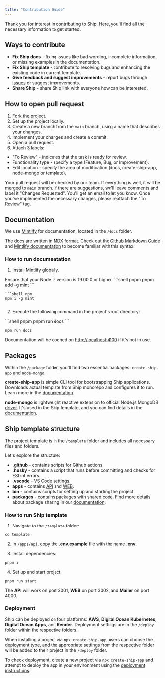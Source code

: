 ```yaml
---
title: "Contribution Guide"
---
```


Thank you for interest in contributing to Ship. Here, you'll find all the necessary information to get started.

## Ways to contribute

- **Fix Ship docs** – fixing issues like bad wording, incomplete information, or missing examples in the documentation.
- **Fix Ship template** - contribute to resolving bugs and enhancing the existing code in current template.
- **Give feedback and suggest improvements** - report bugs through [issues](https://github.com/paralect/ship/issues) or suggest improvements.
- **Share Ship** - share Ship link with everyone how can be interested.

## How to open pull request
1. Fork the [project](https://github.com/paralect/ship/fork).
2. Set up the project locally.
3. Create a new branch from the `main` branch, using a name that describes your changes.
4. Implement your changes and create a commit.
5. Open a pull request.
6. Attach 3 labels:
  - "To Review" - indicates that the task is ready for review.
  - Functionality type - specify a type (Feature, Bug, or Improvement).
  - Edit location - specify the area of modification (docs, create-ship-app, node-mongo or template).

Your pull request will be checked by our team. If everything is well, it will be merged to `main` branch.
If there are suggestions, we'll leave comments and label it "Changes Requested". You'll get an email to let you know.
Once you've implemented the necessary changes, please reattach the "To Review" tag.

## Documentation

We use [Mintlify](https://mintlify.com/) for documentation, located in the `/docs` folder.

The docs are written in [MDX](https://mdxjs.com/) format. Check out the [Github Markdown Guide](https://docs.github.com/en/get-started/writing-on-github/getting-started-with-writing-and-formatting-on-github/basic-writing-and-formatting-syntax)
and [Mintlify documentation](https://mintlify.com/docs/quickstart) to become familiar with this syntax.

### How to run documentation

1. Install Mintlify globally.

<Warning>
  Ensure that your Node.js version is 19.00.0 or higher.
</Warning>

<CodeGroup>
    ```shell pnpm
    pnpm add -g mint
    ```

    ```shell npm
    npm i -g mint
    ```
</CodeGroup>

2. Execute the following command in the project's root directory:

<CodeGroup>
```shell pnpm
pnpm run docs
```

```shell npm
npm run docs
```

</CodeGroup>

Documentation will be opened on [http://localhost:4100](http://localhost:4100) if it's not in use.

## Packages

Within the `/package` folder, you'll find two essential packages: `create-ship-app` and `node-mongo`.

**create-ship-app** is simple CLI tool for bootstrapping Ship applications. Downloads actual template from Ship monorepo and configures it to run.
Learn more in the [documentation](/packages/create-ship-app.mdx).

**node-mongo** is lightweight reactive extension to official Node.js MongoDB [driver](https://mongodb.github.io/node-mongodb-native/4.10/).
It's used in the Ship template, and you can find details in the [documentation](/packages/node-mongo.mdx).

## Ship template structure

The project template is in the `/template` folder and includes all necessary files and folders.

Let's explore the structure:

- **.github** - contains scripts for Github actions.
- **.husky** - contains a script that runs before committing and checks for ESLint errors.
- **.vscode** - VS Code settings.
- **apps** - contains [API](/api-reference/overview.mdx) and [WEB](/web/overview.mdx).
- **bin** - contains scripts for setting up and starting the project.
- **packages** - contains packages with shared code. Find more details about package sharing in our [documentation](/package-sharing/overview.mdx).

### How to run Ship template

1. Navigate to the `/template` folder:
```shell
cd template
```

2. In `/apps/api`, copy the **.env.example** file with the name **.env**.

3. Install dependencies:

```shell
pnpm i
```

4. Set up and start project

```shell
pnpm run start
```

The **API** will work on port 3001, **WEB** on port 3002, and **Mailer** on port 4000.

### Deployment

Ship can be deployed on four platforms: **AWS**, **Digital Ocean Kubernetes**, **Digital Ocean Apps**, and **Render**. Deployment settings are in the `/deploy` folder within the respective folders.

When installing a project via `npx create-ship-app`, users can choose the deployment type, and the appropriate settings from the respective folder will be added to their project in the `/deploy` folder.

To check deployment, create a new project via `npx create-ship-app` and attempt to deploy the app in your environment using the  [deployment instructions](/deployment).
